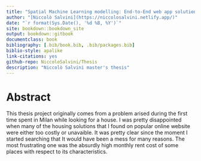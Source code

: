 ```yaml
--- 
title: "Spatial Machine Learning modelling: End-to-End web app solution"
author: "[Niccolò Salvini](https://niccolosalvini.netlify.app/)"
date: "`r format(Sys.Date(), '%d %B, %Y')`"
site: bookdown::bookdown_site
output: bookdown::gitbook
documentclass: book
bibliography: [.bib/book.bib, .bib/packages.bib]
biblio-style: apalike
link-citations: yes
github-repo: NiccoloSalvini/Thesis
description: "Niccolò Salvini master's thesis"
---
```


# Abstract

This thesis project originally comes from a problem arised during the first time spent in Milan while looking for a house. I was pretty disappointed when many of the housing solutions that I found on popular online website were either too costly or unavaible. It was pretty clear since the moment I started searching that It would have been a mess for many reasons. The most frustrating one was the absurdly high monthly rent cost of some places with respect to its characteristics.
